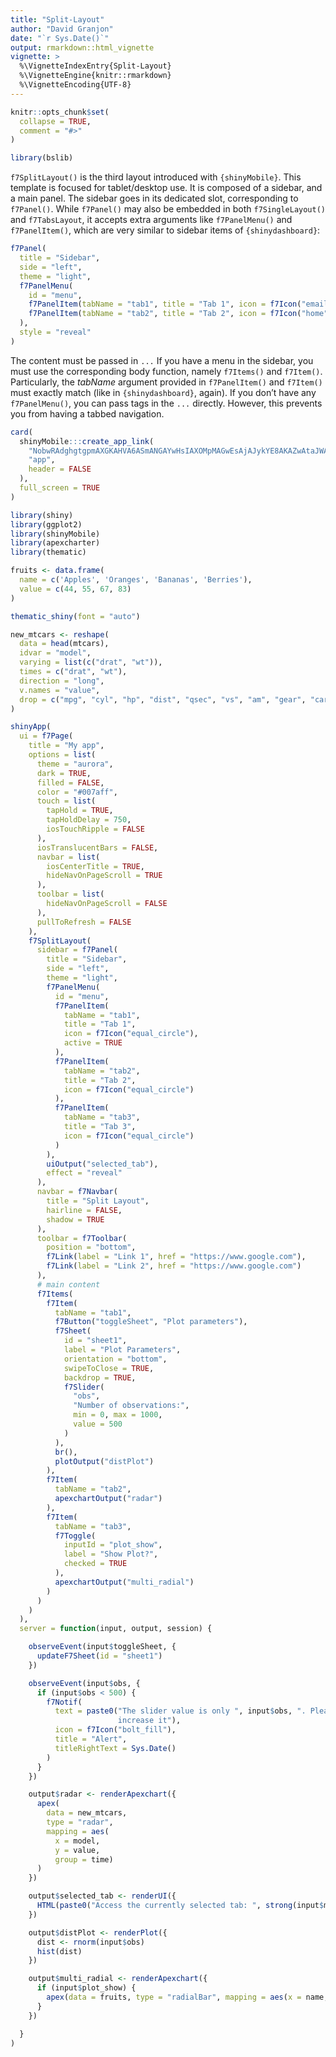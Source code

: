 ```yaml
---
title: "Split-Layout"
author: "David Granjon"
date: "`r Sys.Date()`"
output: rmarkdown::html_vignette
vignette: >
  %\VignetteIndexEntry{Split-Layout}
  %\VignetteEngine{knitr::rmarkdown}
  %\VignetteEncoding{UTF-8}
---
```


```r
knitr::opts_chunk$set(
  collapse = TRUE,
  comment = "#>"
)
```

```r
library(bslib)
```

`f7SplitLayout()` is the third layout introduced with `{shinyMobile}`. This template is focused for 
tablet/desktop use. It is composed of a sidebar, and a main panel. 
The sidebar goes in its dedicated slot, corresponding to `f7Panel()`. While `f7Panel()` may also be embedded in both `f7SingleLayout()` and `f7TabsLayout`, it accepts extra arguments like `f7PanelMenu()` and
`f7PanelItem()`, which are very similar to sidebar items of `{shinydashboard}`:

```r
f7Panel(
  title = "Sidebar",
  side = "left",
  theme = "light",
  f7PanelMenu(
    id = "menu",
    f7PanelItem(tabName = "tab1", title = "Tab 1", icon = f7Icon("email"), active = TRUE),
    f7PanelItem(tabName = "tab2", title = "Tab 2", icon = f7Icon("home"))
  ),
  style = "reveal"
)
```

The content must be passed in `...` If you have a menu in the sidebar, you must use the
corresponding body function, namely `f7Items()` and `f7Item()`. Particularly, the *tabName*
argument provided in `f7PanelItem()` and `f7Item()` must exactly match (like in `{shinydashboard}`, again).
If you don't have any `f7PanelMenu()`, you can pass tags in the `...` directly. However, 
this prevents you from having a tabbed navigation. 


```r
card(
  shinyMobile:::create_app_link(
    "NobwRAdghgtgpmAXGKAHVA6ASmANGAYwHsIAXOMpMAGwEsAjAJykYE8AKAZwAtaJWAlAB0IdJiw4BzSampFSAJmGiGzNl178AskXq1qcZWLUc0cAB4FuLcoyOqJ7UtzgwopWgWUiAZowCutKScAAQAPAC0IQAm7lAYfrBw7CIhIdDwIQC8IQTsAOQAgugGnPm4IfkA8swQknBlFfkAQlDQ0I2VzXCMjLQN+QK4qSEAblDU-nDZuewALHMVAKxLFQBsAOwVABwAzMreZC5uHgQA+jx8HD4kpDNCKP6kRA+HEHAA7mcwpAQsoZEQowGtZUMkRrFSFAZi4oNF2D8-oxOEMRrRouNGPcwDAiNE4NQHsMIGlMaw+JIZnROKR2HkHtFmKQiSEHh9mWABKiSSEPPBQjl6WBGe4WWyOdy0tFaMCCB4SNi5HUiSNRhgMg1seNJnAVTzGURUDMhTBUJIxYRWIS8KywNxUBbpTSLQBHThwAgW0acC2wC31FgWpH0V4iQ6XfjFVApHmBGY+DYABSg9RjaTSHlIBmxWlYITQDrwIzShvlEAFIWptOL6ecrmmOQeUH8jCIzD16fTsUYAGsZgAVLAAVQAosTO2kfPoDNEZgAxQoAGQAymOa2liHIsY2wABiAAM+42UB8Pg7E+e-isVNoNLTE4zaAAEkRqLOcoPR+OH7zn6-ogAIgSUB5jkGxLPu34PrQRCcP2RBXtwWC0CUDYhAuK4juuISShOMFwbUnCTAQFCkK0yLzkuq5Qem0CjPQLA3ne2FpPhADCpE9P2QTZh+w5rjyD68PiAByUCjFUEDJvUy4EK21DUAO-HYbhnbPK+DHbpWt7VoJE7CXAYkSVJKZwLJ8mKTkGGripNFpKg-gKfBWBwH4IKUZhNaqSECbLrIQSLiBCG6Q+nDonAmnxkmbQEveD6ZrxtrLuFmnnqF4WKq5HJ2bWxxoQ8dCSNw2UsT50XvNQWgUP4cU-ui2LwBA-hpT+CbJhVACS5AwLVP6-vQYmZDuUL0AAjC1fUJflYD9lA9AhONRZ6X1ngKjkCYdcQEApGAcAuv4ExnAQMoEAYrw5Q+UByrQoxoZ+WHLRO3kPm1MXUF1ri9T+I2DdNI0KBN308dNs3zQDS19Z2q0kutGybSQO17Qd1BHSdZ2cqVaTPROr2dd1X3xXNv3YiNuyA-FwPYqDIRkxDkOsVtUXw9tDxI4dx2MKduoY49nbKH12NpIEVRPA51ZgO6BhynA0RnCN52la5PgencO7ArdEwPLZ2F0ZFsNGZpBO8pTO5+XQdyBawwXkyE1gynQ7wedRpU8HCRAfEpo7a496nUHrZXwRpLBG6gsFBDBMO2vQ8jPDANsJoufA9uw1BzQS2KJxAfaLRU3DAj42LFaQqCcIgAD0ZcfFXGCSEQRCSAYGDEHHnIXWVmfJ6n9DpzuHchODuf54XpDF6XFdVx8Nd1w3cBN0QLf809OW7iEbh8LktykdhG3dZwRs759mP9cTw1zTnR8Js0TzPCzYDPNIBjLi4cDZbaiZyHcqAsEktg+q3F8bCfnAF+RsobvltDwYBpBz68wnF3Hub8P4hGTMweAv8badjbP0Mg7gI7YmjiPeeGD0ycA+ChOA8E2JyHdJ7AS9M0gMQID2A0Ro+JfiPpOQBdB8SMFAROB4ug-5twfA8ES-gYDdyxEQAugiejjDLKXYhnYYDrxyJBVeUBzAzFGoeSCHD0zaimDMCC+59GLwFsIkITB2CC3TLIeQIti5PB2k6Ug795ChlgbYg+PUj4-SSCTOaA8j5mEsNYRgpBHFix2swbsniLGlR8Xw-xQ1bSk2IQmeCD9wSwKhhAMWHVwEPHsaQC43B3ZKMrGnSySVyke3caQAA-JUqwHoewy1oUfWxaRQlWBsFE5xDwYCOQ8GcWJtBNY8wFipLyIxcLukYLdLSPh-AQGugjPgYsKjBS2SEd0nAwokAECEEAIgayyMWXAEct0yDsE2U8AAJPfGeQCX4VFOY9fwqBIRwDnIA5+tJ6o7kgS-Ra5iQgAF9DiYPoAs261zSJ3PyY8wR7zsK0ALkisWDzBHhBCCY45Hy+oJhEvIDFySLCqxCF-GkcB9w7X7C4PZ3CehjAmEY28IQSDUDzCye5pAcWwoqA8DAyCDBQHdPo+hIQ+ByTgBK6YQQFa5JlYzWGzMdrR2oKUqcCllX0ymtiQoBgInEKmshIqpB+yUpmMuVgnAMAAXcMkcFfNsIQprFCs5ekdmPNiYxQEwIIA8OKBYPpET2BEonKEo2kJoQ5HeF8RE-w26kFYGCbE-rGA2zcOgCkMwoAND4VonIuJ8TUEsaBNlOpLGSFbF8mYfJDAzL0l6iA5zRaPMlirGWcs5rhCiEGnhQ4OqRuwk+fsWhFzsBpeQelDxCgEBIgc3kTKCAtiDVmPM3bpazhGogW0FQaStjqFix5jV-BcnBW2jtTiBWuIaQOoEFAeENLHY9VxT7GAQDbD1flgqUTYV4HeVx17oXpl9QK4Z2raBjLhBMxSgaX09FDWEmw77oKYv-SUsp7tCWlRjXG+MAQgicAqGmjNat4MTHIiyXNqB805ELXvEt6QkgVCrYYwwrrIWevAx6iAAgwAQoALpAA", #nolint
    "app",
    header = FALSE
  ),
  full_screen = TRUE
)
```

```r
library(shiny)
library(ggplot2)
library(shinyMobile)
library(apexcharter)
library(thematic)

fruits <- data.frame(
  name = c('Apples', 'Oranges', 'Bananas', 'Berries'),
  value = c(44, 55, 67, 83)
)

thematic_shiny(font = "auto")

new_mtcars <- reshape(
  data = head(mtcars),
  idvar = "model",
  varying = list(c("drat", "wt")),
  times = c("drat", "wt"),
  direction = "long",
  v.names = "value",
  drop = c("mpg", "cyl", "hp", "dist", "qsec", "vs", "am", "gear", "carb")
)

shinyApp(
  ui = f7Page(
    title = "My app",
    options = list(
      theme = "aurora",
      dark = TRUE,
      filled = FALSE,
      color = "#007aff",
      touch = list(
        tapHold = TRUE,
        tapHoldDelay = 750,
        iosTouchRipple = FALSE
      ),
      iosTranslucentBars = FALSE,
      navbar = list(
        iosCenterTitle = TRUE,
        hideNavOnPageScroll = TRUE
      ),
      toolbar = list(
        hideNavOnPageScroll = FALSE
      ),
      pullToRefresh = FALSE
    ),
    f7SplitLayout(
      sidebar = f7Panel(
        title = "Sidebar",
        side = "left",
        theme = "light",
        f7PanelMenu(
          id = "menu",
          f7PanelItem(
            tabName = "tab1",
            title = "Tab 1",
            icon = f7Icon("equal_circle"),
            active = TRUE
          ),
          f7PanelItem(
            tabName = "tab2",
            title = "Tab 2",
            icon = f7Icon("equal_circle")
          ),
          f7PanelItem(
            tabName = "tab3",
            title = "Tab 3",
            icon = f7Icon("equal_circle")
          )
        ),
        uiOutput("selected_tab"),
        effect = "reveal"
      ),
      navbar = f7Navbar(
        title = "Split Layout",
        hairline = FALSE,
        shadow = TRUE
      ),
      toolbar = f7Toolbar(
        position = "bottom",
        f7Link(label = "Link 1", href = "https://www.google.com"),
        f7Link(label = "Link 2", href = "https://www.google.com")
      ),
      # main content
      f7Items(
        f7Item(
          tabName = "tab1",
          f7Button("toggleSheet", "Plot parameters"),
          f7Sheet(
            id = "sheet1",
            label = "Plot Parameters",
            orientation = "bottom",
            swipeToClose = TRUE,
            backdrop = TRUE,
            f7Slider(
              "obs",
              "Number of observations:",
              min = 0, max = 1000,
              value = 500
            )
          ),
          br(),
          plotOutput("distPlot")
        ),
        f7Item(
          tabName = "tab2",
          apexchartOutput("radar")
        ),
        f7Item(
          tabName = "tab3",
          f7Toggle(
            inputId = "plot_show",
            label = "Show Plot?",
            checked = TRUE
          ),
          apexchartOutput("multi_radial")
        )
      )
    )
  ),
  server = function(input, output, session) {

    observeEvent(input$toggleSheet, {
      updateF7Sheet(id = "sheet1")
    })

    observeEvent(input$obs, {
      if (input$obs < 500) {
        f7Notif(
          text = paste0("The slider value is only ", input$obs, ". Please
                        increase it"),
          icon = f7Icon("bolt_fill"),
          title = "Alert",
          titleRightText = Sys.Date()
        )
      }
    })

    output$radar <- renderApexchart({
      apex(
        data = new_mtcars,
        type = "radar",
        mapping = aes(
          x = model,
          y = value,
          group = time)
      )
    })

    output$selected_tab <- renderUI({
      HTML(paste0("Access the currently selected tab: ", strong(input$menu)))
    })

    output$distPlot <- renderPlot({
      dist <- rnorm(input$obs)
      hist(dist)
    })

    output$multi_radial <- renderApexchart({
      if (input$plot_show) {
        apex(data = fruits, type = "radialBar", mapping = aes(x = name, y = value))
      }
    })

  }
)
```
